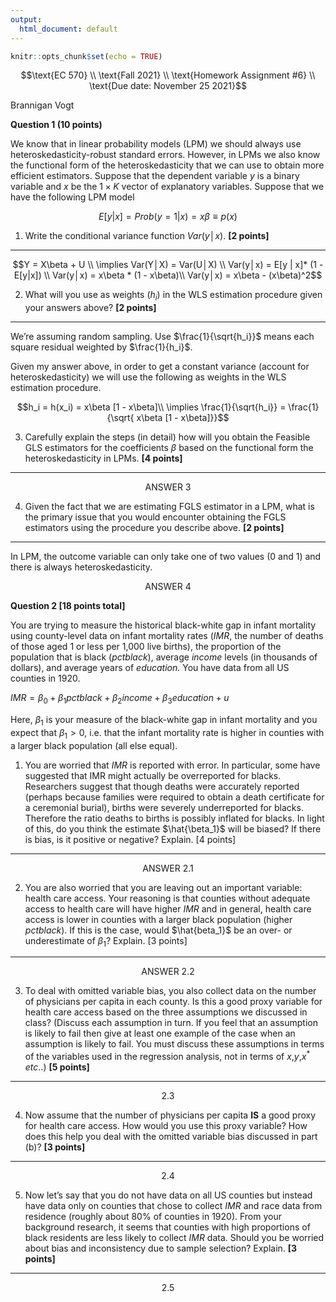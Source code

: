 ```yaml
---
output:
  html_document: default
---
```


```r
knitr::opts_chunk$set(echo = TRUE)
```

$$\text{EC 570} \\
\text{Fall 2021} \\
\text{Homework Assignment #6} \\
\text{Due date: November 25 2021}$$

$\text{Brannigan Vogt}$

**Question 1 (10 points)**

We know that in linear probability models (LPM) we should always use heteroskedasticity-robust standard errors. However, in LPMs we also know the functional form of the heteroskedasticity that we can use to obtain more efficient estimators. Suppose that the dependent variable $y$ is a binary variable and $x$ be the $1 \times K$ vector of explanatory variables. Suppose that we have the following LPM model

$$E[y | x] = Prob( y = 1 | x) = x\beta ≡ p(x)$$

  1. Write the conditional variance function $Var(y│x)$. **[2 points]**

***

$$Y = X\beta + U \\
\implies Var(Y│X) = Var(U│X) \\
Var(y│x) = E[y | x]* (1 - E[y|x]) \\
Var(y│x) = x\beta * (1 - x\beta)\\
Var(y│x) = x\beta - (x\beta)^2$$

\newpage

  2. What will you use as weights $(h_i)$ in the WLS estimation procedure given your answers above? **[2 points]**

***

We're assuming random sampling. Use $\frac{1}{\sqrt{h_i}}$ means each square residual weighted by $\frac{1}{h_i}$.

Given my answer above, in order to get a constant variance (account for heteroskedasticity) we will use the following as weights in the WLS estimation procedure.

$$h_i = h(x_i) = x\beta [1 - x\beta]\\
\implies \frac{1}{\sqrt{h_i}} = \frac{1}{\sqrt{ x\beta [1 - x\beta]}}$$

\newpage

  3. Carefully explain the steps (in detail) how will you obtain the Feasible GLS estimators for the coefficients $\beta$ based on the functional form the heteroskedasticity in LPMs. **[4 points]**

***

$$\text{ANSWER 3}$$

\newpage

  4. Given the fact that we are estimating FGLS estimator in a LPM, what is the primary issue that you would encounter obtaining the FGLS estimators using the procedure you describe above. **[2 points]**

***

In LPM, the outcome variable can only take one of two values (0 and 1) and there is always heteroskedasticity.

$$\text{ANSWER 4}$$

\newpage

**Question 2 [18 points total]**

You are trying to measure the historical black-white gap in infant mortality using county-level data on infant mortality rates (*IMR*, the number of deaths of those aged 1 or less per 1,000 live births), the proportion of the population that is black (*pctblack*), average *income* levels (in thousands of dollars), and average years of *education.*  You have data from all US counties in 1920.  

$IMR= \beta_0 + \beta_1 pctblack + \beta_2 income + \beta_3 education + u$

Here, $\beta_1$ is your measure of the black-white gap in infant mortality and you expect that $\beta_1 > 0$, i.e. that the infant mortality rate is higher in counties with a larger black population (all else equal).

  1. You are worried that *IMR* is reported with error.  In particular, some have suggested that IMR might actually be overreported for blacks.  Researchers suggest that though deaths were accurately reported (perhaps because families were required to obtain a death certificate for a ceremonial burial), births were severely underreported for blacks.  Therefore the ratio deaths to births is possibly inflated for blacks.  In light of this, do you think the estimate $\hat{\beta_1}$ will be biased?  If there is bias, is it positive or negative?  Explain. [4 points]


***

$$\text{ANSWER 2.1}$$

\newpage

  2. You are also worried that you are leaving out an important variable: health care access.  Your reasoning is that counties without adequate access to health care will have higher *IMR* and in general, health care access is lower in counties with a larger black population (higher *pctblack*).  If this is the case, would $\hat{beta_1}$ be an over- or underestimate of $\beta_1$?  Explain. [3 points]

***


$$\text{ANSWER 2.2}$$

\newpage

  3. To deal with omitted variable bias, you also collect data on the number of physicians per capita in each county. Is this a good proxy variable for health care access based on the three assumptions we discussed in class?  (Discuss each assumption in turn. If you feel that an assumption is likely to fail then give at least one example of the case when an assumption is likely to fail. You must discuss these assumptions in terms of the variables used in the regression analysis, not in terms of $x$,$y$,$x^*$ *etc*..) **[5 points]**

***

$$2.3$$

\newpage

  4. Now assume that the number of physicians per capita **IS** a good proxy for health care access. How would you use this proxy variable?  How does this help you deal with the omitted variable bias discussed in part (b)? **[3 points]**


***

$$2.4$$

\newpage

  5. Now let’s say that you do not have data on all US counties but instead have data only on counties that chose to collect *IMR* and race data from residence (roughly about 80% of counties in 1920).  From your background research, it seems that counties with high proportions of black residents are less likely to collect *IMR* data. Should you be worried about bias and inconsistency due to sample selection? Explain. **[3 points]**

***

$$2.5$$